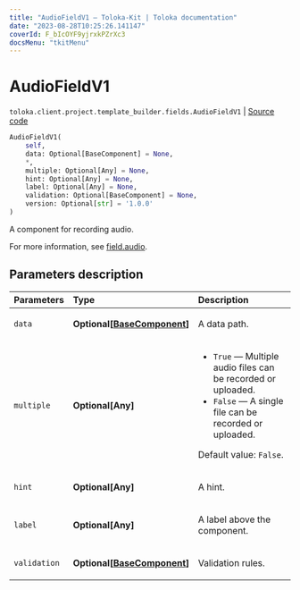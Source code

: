 ```yaml
---
title: "AudioFieldV1 — Toloka-Kit | Toloka documentation"
date: "2023-08-28T10:25:26.141147"
coverId: F_bIcOYF9yjrxkPZrXc3
docsMenu: "tkitMenu"
---
```


# AudioFieldV1

`toloka.client.project.template_builder.fields.AudioFieldV1` | [Source code](https://github.com/Toloka/toloka-kit/blob/v1.2.1/src/client/project/template_builder/fields.py#L74)

```python
AudioFieldV1(
    self,
    data: Optional[BaseComponent] = None,
    *,
    multiple: Optional[Any] = None,
    hint: Optional[Any] = None,
    label: Optional[Any] = None,
    validation: Optional[BaseComponent] = None,
    version: Optional[str] = '1.0.0'
)
```

A component for recording audio.

For more information, see [field.audio](/docs/template-builder/reference/field.audio).

## Parameters description

| Parameters | Type | Description |
| :----------| :----| :-----------|
`data`|**Optional\[[BaseComponent](/docs/toloka-kit/reference/toloka.client.project.template_builder.base.BaseComponent)\]**|<p>A data path.</p>
`multiple`|**Optional\[Any\]**|<ul> <li>`True` — Multiple audio files can be recorded or uploaded.</li> <li>`False` — A single file can be recorded or uploaded.</li> </ul> <p>Default value: `False`.</p>
`hint`|**Optional\[Any\]**|<p>A hint.</p>
`label`|**Optional\[Any\]**|<p>A label above the component.</p>
`validation`|**Optional\[[BaseComponent](/docs/toloka-kit/reference/toloka.client.project.template_builder.base.BaseComponent)\]**|<p>Validation rules.</p>